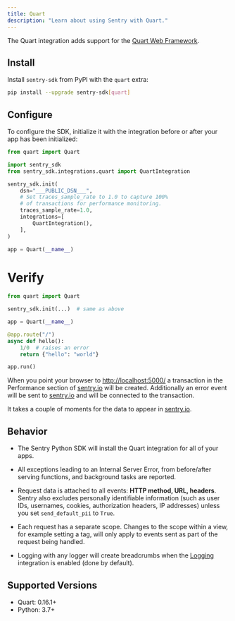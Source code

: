 ```yaml
---
title: Quart
description: "Learn about using Sentry with Quart."
---
```


The Quart integration adds support for the [Quart Web Framework](https://gitlab.com/pgjones/quart).

## Install

Install `sentry-sdk` from PyPI with the `quart` extra:

```bash
pip install --upgrade sentry-sdk[quart]
```

## Configure

To configure the SDK, initialize it with the integration before or after your app has been initialized:

<SignInNote />

```python
from quart import Quart

import sentry_sdk
from sentry_sdk.integrations.quart import QuartIntegration

sentry_sdk.init(
    dsn="___PUBLIC_DSN___",
    # Set traces_sample_rate to 1.0 to capture 100%
    # of transactions for performance monitoring.
    traces_sample_rate=1.0,
    integrations=[
        QuartIntegration(),
    ],
)

app = Quart(__name__)
```

# Verify

```python
from quart import Quart

sentry_sdk.init(...)  # same as above

app = Quart(__name__)

@app.route("/")
async def hello():
    1/0  # raises an error
    return {"hello": "world"}

app.run()
```

When you point your browser to [http://localhost:5000/](http://localhost:8000/) a transaction in the Performance section of [sentry.io](https://sentry.io) will be created. Additionally an error event will be sent to [sentry.io](https://sentry.io) and will be connected to the transaction.

It takes a couple of moments for the data to appear in [sentry.io](https://sentry.io).

## Behavior

- The Sentry Python SDK will install the Quart integration for all of your apps.

- All exceptions leading to an Internal Server Error, from before/after serving functions, and background tasks are reported.

- Request data is attached to all events: **HTTP method, URL, headers**. Sentry also excludes personally identifiable information (such as user IDs, usernames, cookies, authorization headers, IP addresses) unless you set `send_default_pii` to `True`.

- Each request has a separate scope. Changes to the scope within a view, for example setting a tag, will only apply to events sent as part of the request being handled.

- Logging with any logger will create breadcrumbs when the [Logging](/platforms/python/guides/logging/) integration is enabled (done by default).

## Supported Versions

- Quart: 0.16.1+
- Python: 3.7+
